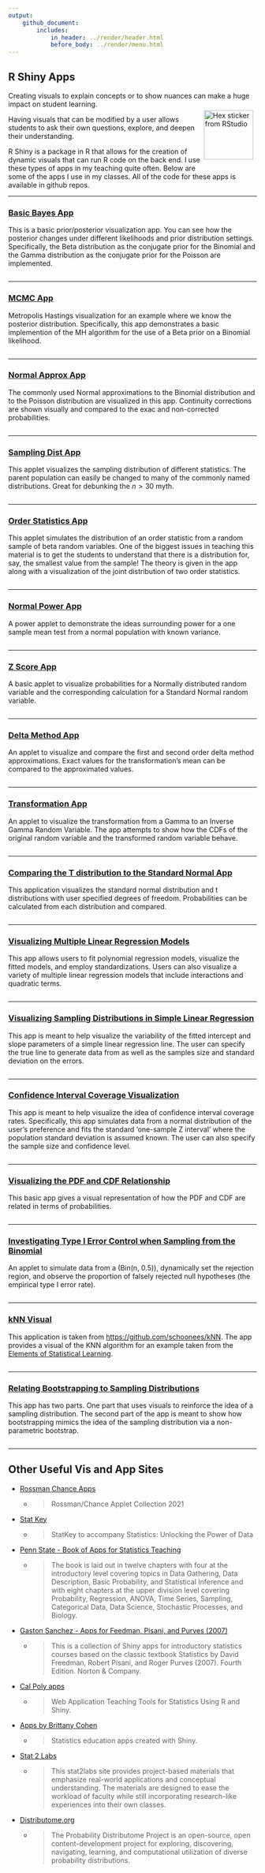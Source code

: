 ```yaml
---
output: 
    github_document:
        includes: 
            in_header: ../render/header.html
            before_body: ../render/menu.html
---
```


## R Shiny Apps

Creating visuals to explain concepts or to show nuances can make a huge impact on student learning.  <div style = "float: right;padding: 7px 7px 7px 7px;">
  <img src = "../images/hex-shiny.png" alt = "Hex sticker from RStudio" width = "100">
</div> Having visuals that can be modified by a user allows students to ask their own questions, explore, and deepen their understanding.  

R Shiny is a package in R that allows for the creation of dynamic visuals that can run R code on the back end.  I use these types of apps in my teaching quite often.  Below are some of the apps I use in my classes.  All of the code for these apps is available in github repos.  

<hr class = "cool"> 

### <a href="https://shiny.stat.ncsu.edu/jbpost2/BasicBayes/" target = "_blank">Basic Bayes App</a> 

This is a basic prior/posterior visualization app.  You can see how the posterior changes under different likelihoods and prior distribution settings.  Specifically, the Beta distribution as the conjugate prior for the Binomial and the Gamma distribution as the conjugate prior for the Poisson are implemented.

<a href="https://shiny.stat.ncsu.edu/jbpost2/BasicBayes/" target = "_blank"><img src="../images/Bayes.png" alt=""></a>

<hr class = "cool"> 

### <a href="https://shiny.stat.ncsu.edu/jbpost2/MCMC/" target = "_blank">MCMC App</a>

Metropolis Hastings visualization for an example where we know the posterior distribution.  Specifically, this app demonstrates a basic implemention of the MH algorithm for the use of a Beta prior on a Binomial likelihood.

<a href="https://shiny.stat.ncsu.edu/jbpost2/MCMC/" target = "_blank"><img   src="../images/MCMC.png" alt=""></a>

<hr class = "cool"> 

### <a href="https://shiny.stat.ncsu.edu/jbpost2/NormalApproximation/" target = "_blank">Normal Approx App</a>

The commonly used Normal approximations to the Binomial distribution and to the Poisson distribution are visualized in this app.  Continuity corrections are shown visually and compared to the exac and non-corrected probabilities.

<a href="https://shiny.stat.ncsu.edu/jbpost2/NormalApproximation/" target = "_blank"><img src="../images/NormApprox.png" alt=""></a>

<hr class = "cool"> 

### <a href="https://shiny.stat.ncsu.edu/jbpost2/SamplingDistribution/" target = "_blank">Sampling Dist App</a>

This applet visualizes the sampling distribution of different statistics.  The parent population can easily be changed to many of the commonly named distributions.  Great for debunking the $n>30$ myth.

<a href="https://shiny.stat.ncsu.edu/jbpost2/SamplingDistribution/" target = "_blank"><img src="../images/SamplingDist.png" alt=""></a>

<hr class = "cool"> 

### <a href="https://shiny.stat.ncsu.edu/jbpost2/OrderStatsDist/" target = "_blank">Order Statistics App</a>

This applet simulates the distribution of an order statistic from a random sample of beta random variables.  One of the biggest issues in teaching this material is to get the students to understand that there is a distribution for, say, the smallest value from the sample!  The theory is given in the app along with a visualization of the joint distribution of two order statistics.

<a href="https://shiny.stat.ncsu.edu/jbpost2/OrderStatsDist/" target = "_blank"><img   src="../images/OrderStats.png" alt=""></a>

<hr class = "cool"> 

### <a href="https://shiny.stat.ncsu.edu/jbpost2/NormalPower/" target = "_blank">Normal Power App</a>

A power applet to demonstrate the ideas surrounding power for a one sample mean test from a normal population with known variance.

<a href="https://shiny.stat.ncsu.edu/jbpost2/NormalPower/" target = "_blank"><img   src="../images/Power.png" alt=""></a>

<hr class = "cool"> 

### <a href="https://shiny.stat.ncsu.edu/jbpost2/ZScores/" target = "_blank">Z Score App</a>

A basic applet to visualize probabilities for a Normally distributed random variable and the corresponding calculation for a Standard Normal random variable.

<a href="https://shiny.stat.ncsu.edu/jbpost2/ZScores/" target = "_blank"><img   src="../images/ZScores.png" alt=""></a>

<hr class = "cool"> 

### <a href="https://shiny.stat.ncsu.edu/jbpost2/Delta/" target = "_blank">Delta Method App</a>

An applet to visualize and compare the first and second order delta method approximations.  Exact values for the transformation's mean can be compared to the approximated values.

<a href="https://shiny.stat.ncsu.edu/jbpost2/Delta/" target = "_blank"><img   src="../images/Delta.png" alt=""></a>

<hr class = "cool"> 

### <a href="https://shiny.stat.ncsu.edu/jbpost2/Transform/" target = "_blank">Transformation App</a>

An applet to visualize the transformation from a Gamma to an Inverse Gamma Random Variable.  The app attempts to show how the CDFs of the original random variable and the transformed random variable behave.  

<a href="https://shiny.stat.ncsu.edu/jbpost2/Transform/" target = "_blank"><img   src="../images/transform.png" alt=""></a>

<hr class = "cool"> 

### <a href="https://shiny.stat.ncsu.edu/jbpost2/TvsZ/" target = "_blank">Comparing the T distribution to the Standard Normal App</a>

This application visualizes the standard normal distribution and t distributions with user specified degrees of freedom.  Probabilities can be calculated from each distribution and compared.

<a href="https://shiny.stat.ncsu.edu/jbpost2/TvsZ/" target = "_blank"><img   src="../images/TvsZ.png" alt=""></a>

<hr class = "cool"> 


### <a href="https://shiny.stat.ncsu.edu/jbpost2/RegVis/" target = "_blank">Visualizing Multiple Linear Regression Models</a>

This app allows users to fit polynomial regression models, visualize the fitted models, and employ standardizations. Users can also visualize a variety of multiple linear regression models that include interactions and quadratic terms. 

<a href="https://shiny.stat.ncsu.edu/jbpost2/RegVis/" target = "_blank"><img   src="../images/RegVis.png" alt=""></a>

<hr class = "cool"> 

### <a href="https://shiny.stat.ncsu.edu/jbpost2/RegressionInference/" target = "_blank">Visualizing Sampling Distributions in Simple Linear Regression</a>

This app is meant to help visualize the variability of the fitted intercept and slope parameters of a simple linear regression line.   The user can specify the true line to generate data from as well as the samples size and standard deviation on the errors.

<a href="https://shiny.stat.ncsu.edu/jbpost2/RegressionInference/" target = "_blank"><img   src="../images/RegressionInference.png" alt=""></a>

<hr class = "cool"> 

### <a href="https://shiny.stat.ncsu.edu/jbpost2/CIVis/" target = "_blank">Confidence Interval Coverage Visualization</a>

This app is meant to help visualize the idea of confidence interval coverage rates.  Specifically, this app simulates data from a normal distribution of the user's preference and fits the standard 'one-sample Z interval' where the population standard deviation is assumed known.  The user can also specify the sample size and confidence level.  

<a href="https://shiny.stat.ncsu.edu/jbpost2/CIVis/" target = "_blank"><img   src="../images/CIVis.png" alt=""></a>

<hr class = "cool"> 

### <a href="https://shiny.stat.ncsu.edu/jbpost2/CDFPDF/" target = "_blank">Visualizing the PDF and CDF Relationship</a>

This basic app gives a visual representation of how the PDF and CDF are related in terms of probabilities.

<a href="https://shiny.stat.ncsu.edu/jbpost2/CDFPDF/" target = "_blank"><img   src="../images/CDFPDF.png" alt=""></a>

<hr class = "cool"> 

### <a href="https://shiny.stat.ncsu.edu/jbpost2/BinomialAlphaControl/" target = "_blank">Investigating Type I Error Control when Sampling from the Binomial</a>

An applet to simulate data from a \(Bin(n, 0.5)\), dynamically set the rejection region, and observe the proportion of falsely rejected null hypotheses (the empirical type I error rate).

<a href="https://shiny.stat.ncsu.edu/jbpost2/BinomialAlphaControl/" target = "_blank"><img   src="../images/BinomialAlphaControl.png" alt=""></a>

<hr class = "cool"> 

### <a href="https://shiny.stat.ncsu.edu/jbpost2/kNN/" target = "_blank">kNN Visual</a>

This application is taken from <https://github.com/schoonees/kNN>.  The app provides a visual of the KNN algorithm for an example taken from the [Elements of Statistical Learning](https://hastie.su.domains/ElemStatLearn/).

<a href="https://shiny.stat.ncsu.edu/jbpost2/kNN/" target = "_blank"><img   src="../images/kNN.png" alt=""></a>

<hr class = "cool"> 

### <a href="https://shiny.stat.ncsu.edu/jbpost2/BootstrappingVisual/" target = "_blank">Relating Bootstrapping to Sampling Distributions</a>

This app has two parts. One part that uses visuals to reinforce the idea of a sampling distribution. The second part of the app is meant to show how bootstrapping mimics the idea of the sampling distribution via a non-parametric bootstrap.

<a href="https://shiny.stat.ncsu.edu/jbpost2/BootstrappingVisual/" target = "_blank"><img   src="../images/BootstrappingVisual.png" alt=""></a>

<hr class = "cool"> 


## Other Useful <strong>Vis and App Sites</strong>

<ul>
  <li> <a href="https://www.rossmanchance.com/applets/index2021.html" target = "_blank">Rossman Chance Apps</a> </li>
  <ul>
    <li>
      <blockquote cite="https://www.rossmanchance.com/applets/index2021.html">
      Rossman/Chance Applet Collection 2021
      </blockquote>
    </li>
  </ul>

  <li> <a href="http://www.lock5stat.com/statkey/index.html" target = "_blank">Stat Key</a></li>
  <ul>
    <li>
      <blockquote cite="http://www.lock5stat.com/statkey/index.html">
      StatKey to accompany Statistics: Unlocking the Power of Data
      </blockquote>
    </li>
  </ul>

  <li> <a href = "https://sites.psu.edu/shinyapps/" target = "_blank">Penn State - Book of Apps for Statistics Teaching</a></li>
  <ul>
    <li>
      <blockquote cite="https://sites.psu.edu/shinyapps/">
      The book is laid out in twelve chapters with four at the introductory level covering topics in Data Gathering, Data Description, Basic Probability, and Statistical Inference and with eight chapters at the upper division level covering Probability, Regression, ANOVA, Time Series, Sampling, Categorical Data, Data Science, Stochastic Processes, and Biology.
      </blockquote> 
    </li>
  </ul>

  <li> <a href = "https://github.com/gastonstat/shiny-introstats/" target = "_blank">Gaston Sanchez - Apps for Feedman, Pisani, and Purves (2007)</a></li>
  <ul>
    <li>
      <blockquote cite="https://github.com/gastonstat/shiny-introstats/">
    This is a collection of Shiny apps for introductory statistics courses based on the classic textbook Statistics by David Freedman, Robert Pisani, and Roger Purves (2007). Fourth Edition. Norton & Company.
      </blockquote>
    </li>
  </ul>

  <li> <a href = "http://www.statistics.calpoly.edu/shiny" target = "_blank">Cal Poly apps</a></li>
  <ul>
    <li>
      <blockquote cite="http://www.statistics.calpoly.edu/shiny">
      Web Application Teaching Tools for Statistics Using R and Shiny.
      </blockquote>
    </li>
  </ul>

  <li><a href = "http://www2.stat.duke.edu/~mc301/shinyed/" target = "_blank">Apps by Brittany Cohen</a></li>
  <ul>
    <li>  
      <blockquote cite="http://www2.stat.duke.edu/~mc301/shinyed/">
      Statistics education apps created with Shiny. 
      </blockquote> 
    </li>
  </ul>

  <li> <a href="http://web.grinnell.edu/individuals/kuipers/stat2labs/Labs.html" target = "_blank">Stat 2 Labs</a></li>
  <ul>
    <li>
      <blockquote cite="http://web.grinnell.edu/individuals/kuipers/stat2labs/Labs.html">
    This stat2labs site provides project-based materials that emphasize real-world applications and conceptual understanding. The materials are designed to ease the workload of faculty while still incorporating research-like experiences into their own classes.
      </blockquote> 
    </li>
  </ul>

  <li> <a href="http://www.distributome.org/" target = "_blank">Distributome.org</a></li>
  <ul>
    <li>
      <blockquote cite="http://www.distributome.org/">
    The Probability Distributome Project is an open-source, open content-development project for exploring, discovering, navigating, learning, and computational utilization of diverse probability distributions.
      </blockquote> 
    </li>
  </ul>
</ul>

